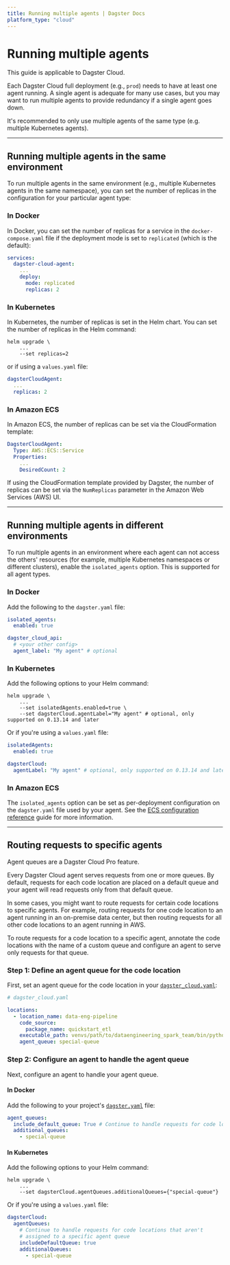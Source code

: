 ```yaml
---
title: Running multiple agents | Dagster Docs
platform_type: "cloud"
---
```


# Running multiple agents

<Note>This guide is applicable to Dagster Cloud.</Note>

Each Dagster Cloud full deployment (e.g., `prod`) needs to have at least one agent running. A single agent is adequate for many use cases, but you may want to run multiple agents to provide redundancy if a single agent goes down.

It's recommended to only use multiple agents of the same type (e.g. multiple Kubernetes agents).

---

## Running multiple agents in the same environment

To run multiple agents in the same environment (e.g., multiple Kubernetes agents in the same namespace), you can set the number of replicas in the configuration for your particular agent type:

<TabGroup>
<TabItem name="Docker">

### In Docker

In Docker, you can set the number of replicas for a service in the `docker-compose.yaml` file if the deployment mode is set to `replicated` (which is the default):

```yaml
services:
  dagster-cloud-agent:
    ...
    deploy:
      mode: replicated
      replicas: 2
```

</TabItem>
<TabItem name="Kubernetes">

### In Kubernetes

In Kubernetes, the number of replicas is set in the Helm chart. You can set the number of replicas in the Helm command:

```shell
helm upgrade \
    ...
    --set replicas=2
```

or if using a `values.yaml` file:

```yaml
dagsterCloudAgent:
  ...
  replicas: 2
```

</TabItem>
<TabItem name="Amazon ECS">

### In Amazon ECS

In Amazon ECS, the number of replicas can be set via the CloudFormation template:

```yaml
DagsterCloudAgent:
  Type: AWS::ECS::Service
  Properties:
    ...
    DesiredCount: 2
```

If using the CloudFormation template provided by Dagster, the number of replicas can be set via the `NumReplicas` parameter in the Amazon Web Services (AWS) UI.

</TabItem>
</TabGroup>

---

## Running multiple agents in different environments

To run multiple agents in an environment where each agent can not access the others' resources (for example, multiple Kubernetes namespaces or different clusters), enable the `isolated_agents` option. This is supported for all agent types.

<TabGroup>
<TabItem name="Docker">

### In Docker

Add the following to the `dagster.yaml` file:

```yaml
isolated_agents:
  enabled: true

dagster_cloud_api:
  # <your other config>
  agent_label: "My agent" # optional
```

</TabItem>
<TabItem name="Kubernetes">

### In Kubernetes

Add the following options to your Helm command:

```shell
helm upgrade \
    ...
    --set isolatedAgents.enabled=true \
    --set dagsterCloud.agentLabel="My agent" # optional, only supported on 0.13.14 and later
```

Or if you're using a `values.yaml` file:

```yaml
isolatedAgents:
  enabled: true

dagsterCloud:
  agentLabel: "My agent" # optional, only supported on 0.13.14 and later
```

</TabItem>
<TabItem name="Amazon ECS">

### In Amazon ECS

The `isolated_agents` option can be set as per-deployment configuration on the `dagster.yaml` file used by your agent. See the [ECS configuration reference](/dagster-cloud/deployment/agents/amazon-ecs/configuration-reference#per-deployment-configuration) guide for more information.

</TabItem>
</TabGroup>

---

## Routing requests to specific agents

<Note>Agent queues are a Dagster Cloud Pro feature.</Note>

Every Dagster Cloud agent serves requests from one or more queues. By default, requests for each code location are placed on a default queue and your agent will read requests only from that default queue.

In some cases, you might want to route requests for certain code locations to specific agents. For example, routing requests for one code location to an agent running in an on-premise data center, but then routing requests for all other code locations to an agent running in AWS.

To route requests for a code location to a specific agent, annotate the code locations with the name of a custom queue and configure an agent to serve only requests for that queue.

### Step 1: Define an agent queue for the code location

First, set an agent queue for the code location in your [`dagster_cloud.yaml`](/dagster-cloud/managing-deployments/dagster-cloud-yaml):

```yaml
# dagster_cloud.yaml

locations:
  - location_name: data-eng-pipeline
    code_source:
      package_name: quickstart_etl
    executable_path: venvs/path/to/dataengineering_spark_team/bin/python
    agent_queue: special-queue
```

### Step 2: Configure an agent to handle the agent queue

Next, configure an agent to handle your agent queue.

<TabGroup>
<TabItem name="Docker">

#### In Docker

Add the following to your project's [`dagster.yaml`](/deployment/dagster-instance) file:

```yaml
agent_queues:
  include_default_queue: True # Continue to handle requests for code locations that aren't annotated with a specific queue
  additional_queues:
    - special-queue
```

</TabItem>
<TabItem name="Kubernetes">

#### In Kubernetes

Add the following options to your Helm command:

```shell
helm upgrade \
    ...
    --set dagsterCloud.agentQueues.additionalQueues={"special-queue"}
```

Or if you're using a `values.yaml` file:

```yaml
dagsterCloud:
  agentQueues:
    # Continue to handle requests for code locations that aren't
    # assigned to a specific agent queue
    includeDefaultQueue: true
    additionalQueues:
      - special-queue
```

</TabItem>
</TabGroup>
